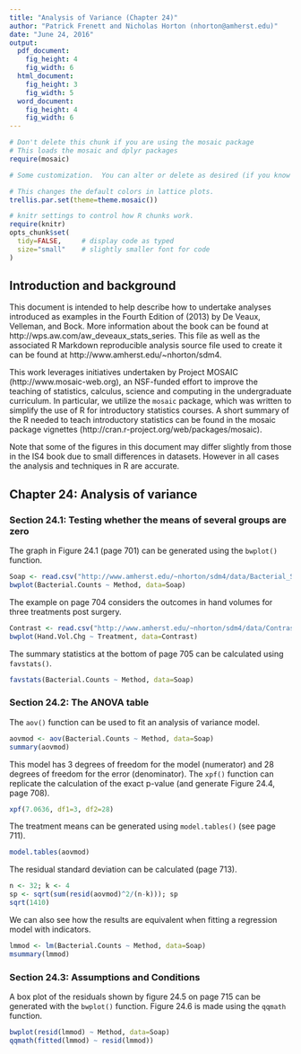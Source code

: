 ```yaml
---
title: "Analysis of Variance (Chapter 24)"
author: "Patrick Frenett and Nicholas Horton (nhorton@amherst.edu)"
date: "June 24, 2016"
output: 
  pdf_document:
    fig_height: 4
    fig_width: 6
  html_document:
    fig_height: 3
    fig_width: 5
  word_document:
    fig_height: 4
    fig_width: 6
---
```

  
  
  ```r
# Don't delete this chunk if you are using the mosaic package
# This loads the mosaic and dplyr packages
require(mosaic)
```

```r
# Some customization.  You can alter or delete as desired (if you know what you are doing).

# This changes the default colors in lattice plots.
trellis.par.set(theme=theme.mosaic())  

# knitr settings to control how R chunks work.
require(knitr)
opts_chunk$set(
  tidy=FALSE,     # display code as typed
  size="small"    # slightly smaller font for code
)
```

## Introduction and background 

This document is intended to help describe how to undertake analyses introduced 
as examples in the Fourth Edition of \emph{Intro Stats} (2013) by De Veaux, Velleman, and Bock.
More information about the book can be found at http://wps.aw.com/aw_deveaux_stats_series.  This
file as well as the associated R Markdown reproducible analysis source file used to create it can be found at http://www.amherst.edu/~nhorton/sdm4.

This work leverages initiatives undertaken by Project MOSAIC (http://www.mosaic-web.org), an NSF-funded effort to improve the teaching of statistics, calculus, science and computing in the undergraduate curriculum. In particular, we utilize the `mosaic` package, which was written to simplify the use of R for introductory statistics courses. A short summary of the R needed to teach introductory statistics can be found in the mosaic package vignettes (http://cran.r-project.org/web/packages/mosaic).

Note that some of the figures in this document may differ slightly from those in the IS4 book due to small differences in datasets. However in all cases the analysis and techniques in R are accurate.

## Chapter 24: Analysis of variance

### Section 24.1: Testing whether the means of several groups are zero

The graph in Figure 24.1 (page 701) can be generated using the `bwplot()` function.

```r
Soap <- read.csv("http://www.amherst.edu/~nhorton/sdm4/data/Bacterial_Soap.csv")
bwplot(Bacterial.Counts ~ Method, data=Soap)
```

The example on page 704 considers the outcomes in hand volumes for three treatments
post surgery.
```r
Contrast <- read.csv("http://www.amherst.edu/~nhorton/sdm4/data/Contrast_baths.csv")
bwplot(Hand.Vol.Chg ~ Treatment, data=Contrast)
```

The summary statistics at the bottom of page 705 can be calculated using `favstats()`.

```r
favstats(Bacterial.Counts ~ Method, data=Soap)
```

### Section 24.2: The ANOVA table

The `aov()` function can be used to fit an analysis of variance model.

```r
aovmod <- aov(Bacterial.Counts ~ Method, data=Soap)
summary(aovmod)
```

This model has 3 degrees of freedom for the model (numerator) and 28 degrees of
freedom for the error (denominator).  The `xpf()` function can replicate the calculation of the exact p-value (and generate Figure 24.4, page 708).

```r
xpf(7.0636, df1=3, df2=28)
```


The treatment means can be generated using `model.tables()` (see page 711).

```r
model.tables(aovmod)
```

The residual standard deviation can be calculated (page 713).

```r
n <- 32; k <- 4
sp <- sqrt(sum(resid(aovmod)^2/(n-k))); sp
sqrt(1410)
```

We can also see how the results are equivalent when fitting a regression model
with indicators.

```r
lmmod <- lm(Bacterial.Counts ~ Method, data=Soap)
msummary(lmmod)
```

### Section 24.3: Assumptions and Conditions

A box plot of the residuals shown by figure 24.5 on page 715 can be generated with the `bwplot()` function. Figure 24.6 is made using the `qqmath` function.

```r
bwplot(resid(lmmod) ~ Method, data=Soap)
qqmath(fitted(lmmod) ~ resid(lmmod))
```
